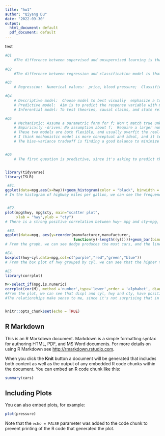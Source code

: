 ```yaml
---
title: "hw1"
author: "Qiyang Du"
date: "2022-09-30"
output:
  html_document: default
  pdf_document: default
---
```

test
```r

#Q1
    #The difference between supervised and unsupervised learning is that the former one has supervisor, which is the actual data, so we can better predict, estimate, select the best model, and make inference from the supervisor;  But the unsupervised learning doesn't have the supervisor. (lecture slides pg.32)
   
#Q2
    #The difference between regression and classification model is that regression is quantitative, but classification is qualitative.(lecture slides pg.33)

#Q3
    # Regression:  Numerical values:  price, blood pressure;  Classification: Categorical values:   survived/died, spam/not spam.

#Q4
    # Descriptive model:  Choose model to best visually  emphasize a trend in data
    # Predictive model:  Aim is to predict the response variable with minimum reducible error
    # Inferential model: To test theories, causal claims, and state relationship between outcome & predictors.  (lecture slides pg.38)

#Q5 
    # Mechanistic: Assume a parametric form for f; Won't match true unknown f;  Can add parameters; Usually overfitting.
    # Empirically -driven: No assumption about f;  Require a larger number of observations;  More flexible by default; Overfitting
    # These two models are both flexible, and usually overfit the real-world result;  But mechanistic model usually has assumption of a parametric form for f and won't match true unknown f; The empirically-driven model  doesn't assume about f, but require a large number of observations.
    # I think mechanistic model is more conceptual and ideal, and it tells the underlaying patterns and driving force of a phenomena.  The mechanisms that governs the system is necessary and I think it's easier to understand.   The empirical models describe how things are by large number of observations.
    # The bias-variance tradeoff is finding a good balance to minimize the bias and variance to avoid overfitting and underfitting.  So bias-variance tradeoff is a good way to testify the accuracy of the predictive models like mechanistic and empirically-driven model.


#Q6
    # The first question is predictive, since it's asking to predict the likelihood of a result.  The second question is inferential, because it's stating the relationship between the likelihood of the support (outcome) and personal contact with candidate (predictors). (lecture slides pg.38)


library(tidyverse)
library(ISLR)

 #E1. 
ggplot(data=mpg,aes(x=hwy))+geom_histogram(color = "black", binwidth =  1)
# In the histogram of highway miles per gallon, we can see the frequency of different amount of oil consumption.  Most of the statistics centered between 13~38 miles per gallon.  There are 27 samples in total,the median is around 15 miles per gallon, and the mean is about 8.8 miles per gallon roughly.


 #E2.
plot(mpg$hwy, mpg$cty, main="scatter plot",
     xlab = "hwy",ylab = "cty")
# There is a strong positive correlation between hwy~ mpg and cty~mpg, since the clustered dots closely follow a line.

 #E3.
ggplot(data=mpg, aes(y=reorder(manufacturer,manufacturer,
                               function(y)-length((y)))))+geom_bar(binwidth=1)
# From the graph, we can see dodge produces the most cars, and the lincoln produces the least cars.

#E4.
boxplot(hwy~cyl,data=mpg,col=c("purple","red","green","blue"))
# From the box plot of hwy grouped by cyl, we can see that the higher the value of cyl is, the lower the value of hwy is, and vice versa.  

#E5
library(corrplot)

M<-select_if(mpg,is.numeric)
corrplot(cor(M), method ='number',type='lower',order = 'alphabet', diag=FALSE)
#From the plot, we can see that displ and cyl, hwy and cty, have positive correlation, since each group of variables move in the same direction;  However, cyl and cty, displ and cty, hwy and cyl, and hwy and displ, have negative correlation, since each group of variables move in the opposite direction.  
#The relationships make sense to me, since it's not surprising that in real life, the miles per gallon and highway miles per gallon are positively correlated, since one increases, the other also increases.  


knitr::opts_chunk$set(echo = TRUE)
```

## R Markdown

This is an R Markdown document. Markdown is a simple formatting syntax for authoring HTML, PDF, and MS Word documents. For more details on using R Markdown see <http://rmarkdown.rstudio.com>.

When you click the **Knit** button a document will be generated that includes both content as well as the output of any embedded R code chunks within the document. You can embed an R code chunk like this:

```r
summary(cars)
```

## Including Plots

You can also embed plots, for example:

```r
plot(pressure)
```

Note that the `echo = FALSE` parameter was added to the code chunk to prevent printing of the R code that generated the plot.
